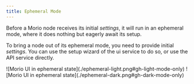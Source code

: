 ```yaml
---
title: Ephemeral Mode
---
```


Before a Morio node receives its initial _settings_, it will run in an ephemeral
mode, where it does nothing but eagerly await its setup.

To bring a node out of its ephemeral mode, you need to provide initial
_settings_.
You can use the setup wizard of the ui service to do so, or use the API service
directly.

<WithCaption caption="Screenshot of the Morio UI in ephemeral mode">
![Morio UI in ephemeral state](./ephemeral-light.png#gh-light-mode-only)
![Morio UI in ephemeral state](./ephemeral-dark.png#gh-dark-mode-only)
</WithCaption>
